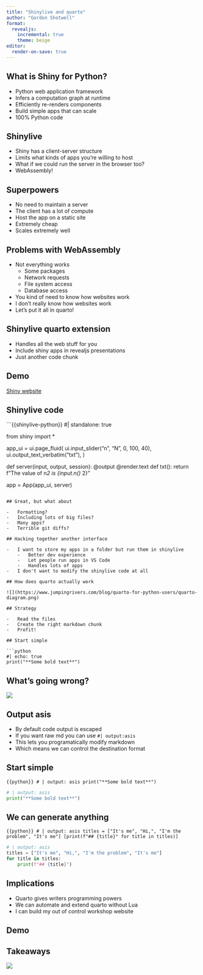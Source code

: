 ```yaml
---
title: "Shinylive and quarto"
author: "Gordon Shotwell"
format: 
  revealjs:
    incremental: true
    theme: beige
editor:
  render-on-save: true
---
```


## What is Shiny for Python?

-   Python web application framework
-   Infers a computation graph at runtime
-   Efficiently re-renders components
-   Build simple apps that can scale
-   100% Python code

## Shinylive

-   Shiny has a client-server structure
-   Limits what kinds of apps you're willing to host
-   What if we could run the server in the browser too?
-   WebAssembly!

## Superpowers

-   No need to maintain a server
-   The client has a lot of compute
-   Host the app on a static site
-   Extremely cheap
-   Scales extremely well

## Problems with WebAssembly

-   Not everything works
    -   Some packages
    -   Network requests
    -   File system access
    -   Database access
-   You kind of need to know how websites work
-   I don't really know how websites work
-   Let's put it all in quarto!

## Shinylive quarto extension

-   Handles all the web stuff for you
-   Include shiny apps in revealjs presentations
-   Just another code chunk

## Demo

[Shiny website](https://shinylive.io/py/examples/)

## Shinylive code

```{{shinylive-python}}
#| standalone: true

from shiny import *

app_ui = ui.page_fluid(
    ui.input_slider("n", "N", 0, 100, 40),
    ui.output_text_verbatim("txt"),
)

def server(input, output, session):
    @output
    @render.text
    def txt():
        return f"The value of n*2 is {input.n() * 2}"

app = App(app_ui, server)

```

## Great, but what about

-   Formatting?
-   Including lots of big files?
-   Many apps?
-   Terrible git diffs?

## Hacking together another interface

-   I want to store my apps in a folder but run them in shinylive
    -   Better dev experience
    -   Let people run apps in VS Code
    -   Handles lots of apps
-   I don't want to modify the shinylive code at all

## How does quarto actually work

![](https://www.jumpingrivers.com/blog/quarto-for-python-users/quarto-diagram.png)

## Strategy

-   Read the files
-   Create the right markdown chunk
-   Profit!

## Start simple

```python
#| echo: true
print("**Some bold text**")
```

## What's going wrong?

![](https://www.jumpingrivers.com/blog/quarto-for-python-users/quarto-diagram.png)

## Output asis

-   By default code output is escaped
-   If you want raw md you can use `#| output:asis`
-   This lets you programatically modify markdown
-   Which means we can control the destination format

## Start simple

```{{python}}
# | output: asis
print("**Some bold text**")
```

```python
# | output: asis
print("**Some bold text**")
```

## We can generate anything
```{{python}}
# | output: asis
titles = ["It's me", "Hi,", "I'm the problem", "It's me"]
[print(f"## {title}" for title in titles)]
```
```python
# | output: asis
titles = ["It's me", "Hi,", "I'm the problem", "It's me"]
for title in titles:
    print(f"## {title}")
```

## Implications
- Quarto gives writers programming powers
- We can automate and extend quarto without Lua
- I can build my out of control workshop website

## Demo

## Takeaways

![](macmahon_meme.jpeg)